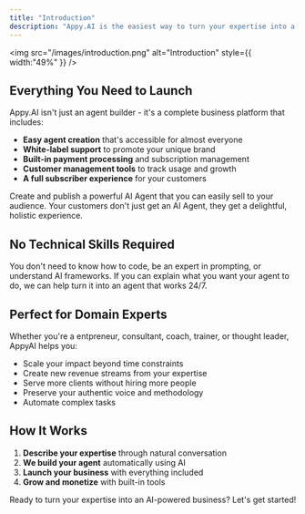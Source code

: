 ```yaml
---
title: "Introduction"
description: "Appy.AI is the easiest way to turn your expertise into a working AI business. We handle all the technical complexity so you can focus on what you do best—scaling your business."
---
```


<img
  src="/images/introduction.png"
  alt="Introduction"
  style={{ width:"49%" }}
/>

## Everything You Need to Launch

Appy.AI isn't just an agent builder - it's a complete business platform that includes:

- **Easy agent creation** that's accessible for almost everyone
- **White-label support** to promote your unique brand
- **Built-in payment processing** and subscription management
- **Customer management tools** to track usage and growth
- **A full subscriber experience** for your customers

<CardGroup cols={2}>
  <Card title="Builder Experience" icon="hammer" href="https://appyai.mintlify.app/builder/overview">
    Create and publish a powerful AI Agent that you can easily sell to your audience.
  </Card>
  <Card title="Subscriber Experience" icon="circle-user" href="https://appyai.mintlify.app/subscriber/overview">
    Your customers don't just get an AI Agent, they get a delightful, holistic experience.
  </Card>
</CardGroup>

## No Technical Skills Required

You don't need to know how to code, be an expert in prompting, or understand AI frameworks. If you can explain what you want your agent to do, we can help turn it into an agent that works 24/7.

## Perfect for Domain Experts

Whether you're a entpreneur, consultant, coach, trainer, or thought leader, AppyAI helps you:

- Scale your impact beyond time constraints
- Create new revenue streams from your expertise
- Serve more clients without hiring more people
- Preserve your authentic voice and methodology
- Automate complex tasks

## How It Works

1. **Describe your expertise** through natural conversation
2. **We build your agent** automatically using AI
3. **Launch your business** with everything included
4. **Grow and monetize** with built-in tools

Ready to turn your expertise into an AI-powered business? Let's get started\!